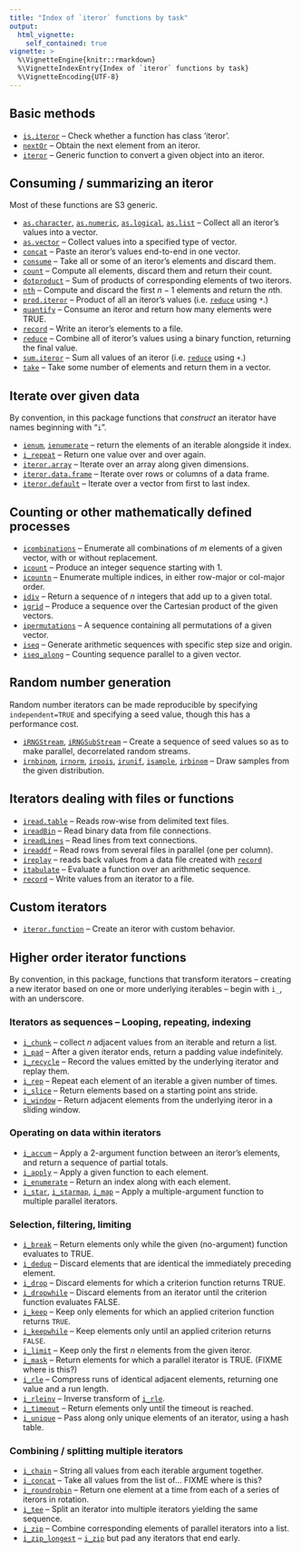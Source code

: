 ```yaml
---
title: "Index of `iteror` functions by task"
output:
  html_vignette:
    self_contained: true
vignette: >
  %\VignetteEngine{knitr::rmarkdown}
  %\VignetteIndexEntry{Index of `iteror` functions by task}
  %\VignetteEncoding{UTF-8}
---
```


## Basic methods

* [`is.iteror`](../reference/is.iteror.html) -- Check whether a function has class 'iteror'.
* [`nextOr`](../reference/nextOr.html) -- Obtain the next element from an iteror.
* [`iteror`](../reference/iteror.html) -- Generic function to convert a given  object into an iteror.

## Consuming / summarizing an iteror

Most of these functions are S3 generic.

* [`as.character`](../reference/as.vector.iteror.html), [`as.numeric`](../reference/as.vector.iteror.html), [`as.logical`](../reference/as.vector.iteror.html), [`as.list`](../reference/as.vector.iteror.html) -- Collect all an iteror's values into a vector.
* [`as.vector`](../reference/as.vector.iteror.html) -- Collect values into a specified type of vector.
* [`concat`](../reference/concat.html) -- Paste an iteror's values end-to-end in one vector.
* [`consume`](../reference/consume.html) -- Take all or some of an iteror's elements and discard them.
* [`count`](../reference/count.html) -- Compute all elements, discard them and return their count.
* [`dotproduct`](../reference/dotproduct.html) -- Sum of products of corresponding elements of two iterors.
* [`nth`](../reference/nth.html) -- Compute and discard the first $n-1$ elements and return the $n$th.
* [`prod.iteror`](../reference/reduce.html) -- Product of all an iteror's values (i.e. [`reduce`](../reference/reduce.html) using `*`.)
* [`quantify`](../reference/quantify.html) -- Consume an iteror and return how many elements were TRUE.
* [`record`](../reference/record.html) -- Write an iteror's elements to a file.
* [`reduce`](../reference/reduce.html) -- Combine all of iteror's values using a binary function, returning the final value.
* [`sum.iteror`](../reference/reduce.html) -- Sum all values of an iteror (i.e. [`reduce`](../reference/reduce.html) using `+`.)
* [`take`](../reference/take.html) -- Take some number of elements and return them in a vector.

## Iterate over given data

By convention, in this package functions that _construct_ an iterator have names beginning with "`i`".

* [`ienum`](../reference/ienumerate.html), [`ienumerate`](../reference/ienumerate.html) -- return the elements of an iterable alongside it  index.
* [`i_repeat`](../reference/i_repeat.html) -- Return one value over and over again.
* [`iteror.array`](../reference/iteror.html) -- Iterate over an array along given dimensions.
* [`iteror.data.frame`](../reference/iteror.html) -- Iterate over rows or columns of a data frame.
* [`iteror.default`](../reference/iteror.html) -- Iterate over a vector from first to last index.

## Counting or other mathematically defined processes

* [`icombinations`](../reference/icombinations.html) -- Enumerate all combinations of $m$ elements of a given vector, with or without replacement.
* [`icount`](../reference/icount.html) -- Produce an integer sequence starting with 1.
* [`icountn`](../reference/icount.html) -- Enumerate multiple indices, in either row-major or col-major order.
* [`idiv`](../reference/idiv.html) -- Return a sequence of $n$ integers that add up to a given total.
* [`igrid`](../reference/igrid.html) -- Produce a sequence over the Cartesian product of the given vectors.
* [`ipermutations`](../reference/ipermutations.html) -- A sequence containing all permutations of a given vector.
* [`iseq`](../reference/iseq.html) -- Generate arithmetic sequences with specific step size and origin.
* [`iseq_along`](../reference/iseq.html) -- Counting sequence parallel to a given vector.


## Random number generation

Random number iterators can be made reproducible by specifying `independent=TRUE` and specifying a seed value, though this has a performance cost.

* [`iRNGStream`](../reference/iRNGStream.html), [`iRNGSubStream`](../reference/iRNGStream.html) -- Create a sequence of seed values so as to make parallel, decorrelated random streams.
* [`irnbinom`](../reference/rng.html), [`irnorm`](../reference/rng.html), [`irpois`](../reference/rng.html), [`irunif`](../reference/rng.html), [`isample`](../reference/rng.html), [`irbinom`](../reference/rng.html) -- Draw samples from the given distribution.


## Iterators dealing with files or functions

* [`iread.table`](../reference/iread.table.html) -- Reads row-wise from delimited text files.
* [`ireadBin`](../reference/ireadBin.html) -- Read binary data from file connections.
* [`ireadLines`](../reference/ireadLines.html) -- Read lines from text connections.
* [`ireaddf`](../reference/ireaddf.html) -- Read rows from several files in parallel (one per column).
* [`ireplay`](../reference/record.html) -- reads back values from a data file created with [`record`](../reference/record.html)
* [`itabulate`](../reference/itabulate.html) -- Evaluate a function over an arithmetic sequence.
* [`record`](../reference/record.html) -- Write values from an iterator to a file.

## Custom iterators

* [`iteror.function`](../reference/iteror.function.html) -- Create an iteror with custom behavior.

## Higher order iterator functions

By convention, in this package, functions that transform iterators -- creating a new iterator based on one or more underlying iterables -- begin with `i_`, with an underscore.

### Iterators as sequences -- Looping, repeating, indexing

* [`i_chunk`](../reference/i_chunk.html) -- collect $n$ adjacent values from an iterable and return a list.
* [`i_pad`](../reference/i_pad.html) -- After a given iterator ends, return a padding value indefinitely.
* [`i_recycle`](../reference/i_recycle.html) -- Record the values emitted by the underlying iterator and replay them.
* [`i_rep`](../reference/i_rep.html) -- Repeat each element of an iterable a given number of times.
* [`i_slice`](../reference/i_slice.html) -- Return elements based on a starting point ans stride.
* [`i_window`](../reference/i_window.html) -- Return adjacent elements from the underlying iteror in a sliding window.

### Operating on data within iterators

* [`i_accum`](../reference/reduce.html) -- Apply a 2-argument function between an iteror's elements, and return a sequence of partial totals.
* [`i_apply`](../reference/i_apply.html) -- Apply a given function to each element.
* [`i_enumerate`](../reference/i_enumerate.html) -- Return an index along with each element.
* [`i_star`](../reference/i_starmap.html), [`i_starmap`](../reference/i_starmap.html), [`i_map`](../reference/i_map.html)  -- Apply a multiple-argument function to multiple parallel iterators.

### Selection, filtering, limiting

* [`i_break`](../reference/i_break.html) -- Return elements only while the given (no-argument) function evaluates to TRUE.
* [`i_dedup`](../reference/i_dedup.html) -- Discard elements that are identical the immediately preceding element.
* [`i_drop`](../reference/i_keep.html) -- Discard elements for which a criterion function returns TRUE.
* [`i_dropwhile`](../reference/i_dropwhile.html) -- Discard elements from an iterator until the criterion function evaluates FALSE.
* [`i_keep`](../reference/i_keep.html) -- Keep only elements for which an applied criterion function returns `TRUE`.
* [`i_keepwhile`](../reference/i_keepwhile.html) -- Keep elements only until an applied criterion returns `FALSE`.
* [`i_limit`](../reference/i_limit.html) -- Keep only the first $n$ elements from the given iteror.
* [`i_mask`](../reference/i_mask.html) -- Return elements for which a parallel iterator is TRUE. (FIXME where is this?)
* [`i_rle`](../reference/i_rle.html) -- Compress runs of identical adjacent elements, returning one value and a run length.
* [`i_rleinv`](../reference/i_rle.html) -- Inverse transform of [`i_rle`](../reference/i_rle.html).
* [`i_timeout`](../reference/i_timeout.html) -- Return elements only until the timeout is reached.
* [`i_unique`](../reference/i_unique.html) -- Pass along only unique elements of an iterator, using a hash table.

### Combining / splitting multiple iterators

* [`i_chain`](../reference/i_chain.html) -- String all values from each iterable argument together.
* [`i_concat`](../reference/i_chain.html) -- Take all values from the list of... FIXME where is this?
* [`i_roundrobin`](../reference/i_roundrobin.html) -- Return one element at a time from each of a series of iterors in rotation.
* [`i_tee`](../reference/i_tee.html) -- Split an iterator into multiple iterators yielding the same sequence. 
* [`i_zip`](../reference/i_zip.html) -- Combine corresponding elements of parallel iterators into a list.
* [`i_zip_longest`](../reference/i_zip.html) -- [`i_zip`](../reference/i_zip.html) but pad any iterators that end early.

